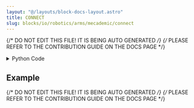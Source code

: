 ```yaml
---
layout: "@/layouts/block-docs-layout.astro"
title: CONNECT
slug: blocks/io/robotics/arms/mecademic/connect
---
```


{/* DO NOT EDIT THIS FILE! IT IS BEING AUTO GENERATED */}
{/* PLEASE REFER TO THE CONTRIBUTION GUIDE ON THE DOCS PAGE */}


<PythonDocsDisplay docstring={docstring} />
<details>
<summary>Python Code</summary>

```python
from flojoy import TextBlob, flojoy
from PYTHON.utils.mecademic_state.mecademic_state import add_handle, init_handle_map


@flojoy(deps={"mecademicpy": "1.4.0"})
def CONNECT(ip_address: str) -> TextBlob:
    """
    The CONNECT node establishes a connection to the Mecademic robot arm via its API.

    Parameters
    ----------
    ip_address : str
        The IP address of the robot arm.

    Returns
    -------
    String
       The IP address of the robot arm.
    """
    init_handle_map(allow_reinit=True)
    add_handle(ip_address)
    return TextBlob(text_blob=ip_address)

```

[Find this Flojoy Block on GitHub](https://github.com/flojoy-ai/blocks/blob/main/blocks/IO/ROBOTICS/ARMS/MECADEMIC/CONNECT/CONNECT.py)

</details>

## Example


<GetHelpWidget />


<AppDisplay app={app} blockName="CONNECT" client:visible />


<Example />

{/* DO NOT EDIT THIS FILE! IT IS BEING AUTO GENERATED */}
{/* PLEASE REFER TO THE CONTRIBUTION GUIDE ON THE DOCS PAGE */}
